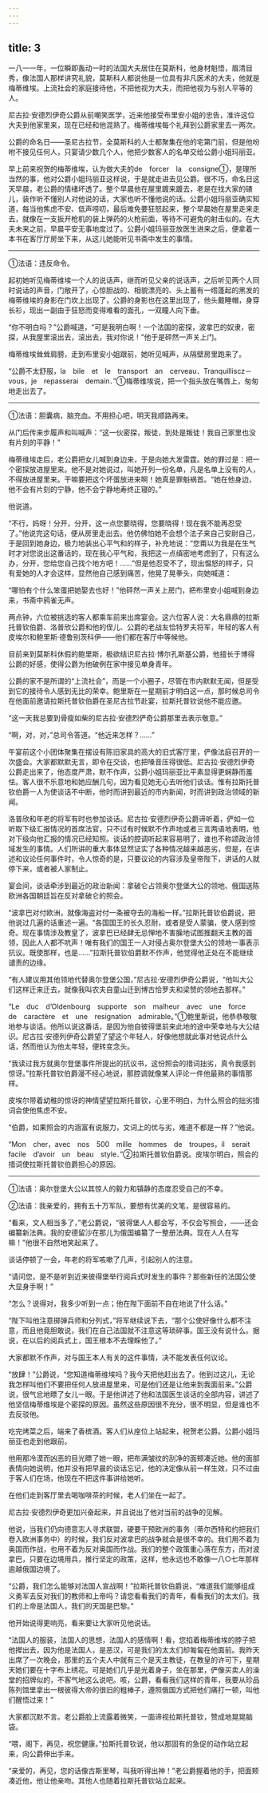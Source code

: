```yaml
---
---
---
```

title: 3
---





一八一一年，一位瞬即轰动一时的法国大夫居住在莫斯科，他身材魁悟，眉清目秀，像法国人那样讲究礼貌，莫斯科人都说他是一位具有非凡医术的大夫，他就是梅蒂维埃。上流社会的家庭接待他，不把他视为大夫，而把他视为与别人平等的人。

尼古拉·安德烈伊奇公爵从前嘲笑医学，近来他接受布里安小姐的忠告，准许这位大夫到他家里来，现在已经和他混熟了。梅蒂维埃每个礼拜到公爵家里去一两次。

公爵的命名日——圣尼古拉节，全莫斯科的人士都聚集在他的宅第门前，但是他吩咐不接见任何人，只宴请少数几个人，他把少数客人的名单交给公爵小姐玛丽亚。

早上前来祝贺的梅蒂维埃，认为做大夫的de　forcer　la　consigne①，是理所当然的事，他对公爵小姐玛丽亚这样说，于是就走进去见公爵。很不巧，命名日这天早晨，老公爵的情绪坏透了。整个早晨他在屋里踱来踱去，老是在找大家的碴儿，装作听不懂别人对他说的话，大家也听不懂他说的话。公爵小姐玛丽亚确实知道，每当他焦虑不安、低声唠叨，最后难免要狂怒起来，整个早晨她在屋里走来走去，就像在一支扳开枪机的装上弹药的火枪前面，等待不可避免的射击似的。在大夫未来之前，早晨平安无事地度过了。公爵小姐玛丽亚放医生进来之后，便拿着一本书在客厅厅房坐下来，从这儿她能听见书斋中发生的事情。

--------

①法语：违反命令。

起初她听见梅蒂维埃一个人的说话声，继而听见父亲的说话声，之后听见两个人同时说话的声音，门敞开了，心惊胆战的、相貌漂亮的、头上蓄有一绺蓬起的黑发的梅蒂维埃的身影在门坎上出现了，公爵的身影也在这里出现了，他头戴睡帽，身穿长衫，现出一副由于狂怒而变得难看的面孔，一双瞳人向下垂。

“你不明白吗？”公爵喊道，“可是我明白啊！一个法国的密探，波拿巴的奴隶，密探，从我屋里滚出去，滚出去，我对你说！”他于是砰然一声关上门。

梅蒂维埃耸耸肩膀，走到布里安小姐跟前，她听见喊声，从隔壁房里跑来了。

“公爵不太舒服，la　bile　et　le　transport　an　cerveau．Tranquilliscz－vous，je　repasserai　demain．”①梅蒂维埃说，把一个指头放在嘴唇上，匆匆地走出去了。

--------

①法语：胆囊病，脑充血。不用担心吧，明天我顺路再来。

从门后传来步履声和叫喊声：“这一伙密探，叛徒，到处是叛徒！我自己家里也没有片刻的平静！”

梅蒂维埃走后，老公爵把女儿喊到身边来，于是向她大发雷霆。她的罪过是：把一个密探放进屋里来。他不是对她说过，叫她开列一份名单，凡是名单上没有的人，不得放进屋里来。干嘛要把这个坏蛋放进来啊！她真是罪魁祸首。“她在他身边，他不会有片刻的宁静，他不会宁静地寿终正寝的。”

他说道。

“不行，妈呀！分开，分开，这一点您要晓得，您要晓得！现在我不能再忍受了。”他说完这句话，便从房里走出去。他仿佛怕她不会想个法子来自己安尉自己，于是回到她身边，极力地装出心平气和的样子，补充地说：“您甭以为我是在生气时才对您说出这番话的，现在我心平气和，我把这一点缜密地考虑到了，只有这么办，分开，您给您自己找个地方吧！……”但是他忍受不了，现出愠怒的样子，只有爱她的人才会这样，显然他自己感到痛苦，他晃了晃拳头，向她喊道：

“哪怕有个什么笨蛋把她娶去也好！”他砰然一声关上房门，把布里安小姐喊到身边来，书斋中鸦雀无声。

两点钟，六位被挑选的客人都乘车前来出席宴会。这六位客人说：大名鼎鼎的拉斯托普钦伯爵、洛普欣公爵和他的侄儿、公爵的老战友恰特罗夫将军，年轻的客人有皮埃尔和鲍里斯·德鲁别茨科伊——他们都在客厅中等候他。

目前来到莫斯科休假的鲍里斯，极欲结识尼古拉·博尔孔斯基公爵，他擅长于博得公爵的好感，使得公爵为他破例在家中接见单身青年。

公爵的家不是所谓的“上流社会”，而是一个小圈子，尽管在市内默默无闻，但是受到它的接待令人感到无比的荣幸。鲍里斯在一星期前才明白这一点，那时候总司令在他面前邀请拉斯托普钦伯爵在圣尼古拉节赴宴，拉斯托普钦说他不能应邀。

“这一天我总要到骨瘦如柴的尼古拉·安德烈俨奇公爵那里去表示敬意。”

“啊，对，对，”总司令答道。“他近来怎样？……”

午宴前这个小团体聚集在摆设有陈旧家具的高大的旧式客厅里，俨像法庭召开的一次盛会。大家都默默无言，即令在交谈，也把嗓音压得很低。尼古拉·安德烈伊奇公爵走出来了，他态度严肃，默不作声，公爵小姐玛丽亚比平素显得更娴静而羞怯。客人很不乐意地和她应酬几句，因为看见她无心去听他们谈话。惟有拉斯托普钦伯爵一人为使谈话不中断，他时而讲到最近的市内新闻，时而讲到政治领域的新闻。

洛普欣和年老的将军有时也参加谈话。尼古拉·安德烈伊奇公爵谛听着，俨如一位听取下级汇报情况的首席法官，只不过有时候默不作声地或者三言两语地表明，他对下级向他汇报的情况已经知照。谈话的腔调听起来容易明了，谁也不称颂政治领域发生的事情。人们所讲的重大事体显然证实了各种情况越来越恶劣，但是，在讲述和议论任何事件时，令人惊奇的是，只要议论的内容涉及皇帝陛下，讲话的人就停下来，或者被人家制止。

宴会间，谈话牵涉到最近的政治新闻：拿破仑占领奥尔登堡大公的领地、俄国送陈欧洲各国朝廷旨在反对拿破仑的照会。

“波拿巴对付欧洲，就像海盗对付一条被夺去的海船一样。”拉斯托普钦伯爵说，把他说过几遍的话重述一遍。“各国国王的长久忍耐，或者是受人蒙骗，使人感到惊奇。现在事情涉及教皇了，波拿巴已经肆无忌惮地不害臊地试图推翻天主教的首领，因此人人都不吭声！唯有我们的国王一人对侵占奥尔登堡大公的领地一事表示抗议。既使那样，也是……”拉斯托普钦伯爵默不作声，他觉得他正处在不能继续谴责的边缘。

“有人建议用其他领地代替奥尔登堡公国，”尼古拉·安德烈伊奇公爵说，“他叫大公们这样迁来迁去，就像我叫农夫自童山迁到博古恰罗夫和梁赞的领地去那样。”

“Le　duc　d’Oldenbourg　supporte　son　malheur　avec　une　force　de　caractère　et　une　resignation　admirable。”①鲍里斯说，他恭恭敬敬地参与谈话。他所以说这番话，是因为他自彼得堡前来此地的途中荣幸地与大公结识。尼古拉·安德列伊奇公爵望了望这个年轻人，好像他想就此事对他说点什么话，然而他认为他太年轻，便转变念头。

“我读过我方就奥尔登堡事件所提出的抗议书，这份照会的措词拙劣，真令我感到惊讶。”拉斯托普钦伯爵漫不经心地说，那腔调就像某人评论一件他最熟的事情那样。

皮埃尔带着幼稚的惊讶的神情望望拉斯托普钦，心里不明白，为什么照会的拙劣措词会使他焦虑不安。

“伯爵，如果照会的内涵富有说服力，文词上的优与劣，难道不都是一样？”他说。

“Mon　cher，avec　nos　500　mille　hommes　de　troupes，il　serait　facile　d’avoir　un　beau　style．”②拉斯托普钦伯爵说。皮埃尔明白，照会的措词使拉斯托普钦伯爵担心的原因。

--------

①法语：奥尔登堡大公以其惊人的毅力和镇静的态度忍受自己的不幸。

②法语：我亲爱的，拥有五十万军队，要想有优美的文笔，是很容易的。

“看来，文人相当多了，”老公爵说，“彼得堡人人都会写，不仅会写照会，——还会编纂新法典。我的安德留沙在那儿为俄国编纂了一整册法典。现在人人在写嘛！”他很不自然地笑起来了。

谈话停顿了一会，年老的将军咳嗽了几声，引起别人的注意。

“请问您，是不是听到近来彼得堡举行阅兵式时发生的事件？那些新任的法国公使大显身手啊！”

“怎么？说得对，我多少听到一点；他在陛下面前不自在地说了什么话。”

“陛下叫他注意掷弹兵师和分列式，”将军继续说下去，“那个公使好像什么都不注意，而且他竟胆敢说，我们在自己法国就不注意这等琐碎事。国王没有说什么。据说，在以后的阅兵式上，国王根本不去理睬他了。”

大家都默不作声，对与国王本人有关的这件事情，决不能发表任何议论。

“放肆！”公爵说，“您知道梅蒂维埃吗？我今天把他赶出去了。他到过这儿，无论我怎样叫他们不要把任何人放进屋里来，可是他们还是让他来到我面前来。”公爵说，很气忿地瞟了女儿一眼。于是他讲述了他和法国医生谈话的全部内容，讲述了他坚信梅蒂维埃是个密探的原因。虽然这些原因很不充分，很不明显，但是谁也不去反驳他。

吃完烤菜之后，端来了香槟酒。客人们从座位上站起来，祝贺老公爵。公爵小姐玛丽亚也走到他跟前。

他用那冷漠而凶恶的目光瞟了她一眼，把布满皱纹的刮净的面颊凑近她。他的面部表情向她说明，他并没有把早晨的谈话忘记，他的决定像从前一样生效，只不过由于客人们在场，他现在不把这件事讲给她听。

在他们走到客厅里去喝咖啡茶的时候，老人们坐在一起了。

尼古拉·安德烈伊奇更加兴奋起来，并且说出了他对当前的战争的见解。

他说，当我们仍向德意志人寻求联盟，硬要干预欧洲的事务（蒂尔西特和约把我们卷入欧洲事务中）的时候，我们反对波拿巴的战争就会是很不幸的。我们用不着为奥国而作战，也用不着为反对奥国而作战。我们的整个政策重心落在东方，而对波拿巴，只要在边境用兵，推行坚定的政策，这样，他永远也不敢像一八○七年那样逾越俄国边境了。

“公爵，我们怎么能够对法国人宣战啊！”拉斯托普钦伯爵说，“难道我们能够组成义勇军去反对我们的教师和上帝吗？请您看看我们的青年，看看我们的太太们。我们的上帝是法国人，我们的天国是巴黎。”

他开始说得更响亮，看来要让大家听见他说话。

“法国人的服装，法国人的思想，法国人的感情啊！看，您掐着梅蒂维埃的脖子把他撵出去，因为他是法国人，是恶汉，可是我们的太太们却匍匐在他面前。我昨天出席了一次晚会，那里的五个夫人中就有三个是天主教徒，在教皇的许可下，星期天她们要在十字布上绣花。可是她们几乎是光着身子，坐在那里，俨像买卖人的澡堂的招牌似的，不客气地这么说吧。咳，公爵，看看我们这样的青年，我要从珍品陈列馆里拿出一根彼得大帝的很旧的粗棒子，遵照俄国方式把他们痛打一顿，叫他们醒悟过来！”

大家都沉默不言。老公爵脸上流露着微笑，一面谛视拉斯托普钦，赞成地晃晃脑袋。

“喂，阁下，再见，祝您健康。”拉斯托普钦说，他以那固有的急促的动作站立起来，向公爵伸出手来。

“亲爱的，再见，您的话像古斯里琴，叫我听得出神！”老公爵握着他的手，把面颊凑近他，他让他亲吻。其他人也随着拉斯托普钦站立起来。